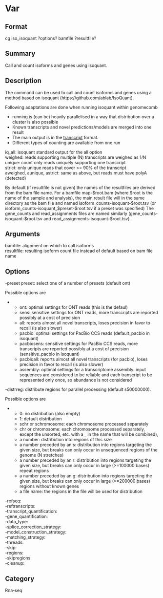 = Var =

== Format ==
cg iso_isoquant ?options? bamfile ?resultfile?

== Summary ==
Call and count isoforms and genes using isoquant.

== Description ==
The command can be used to call and count isoforms and genes using a
method based on isoquant (https://github.com/ablab/IsoQuant).

Following adaptations are done when running isoquant within genomecomb
* running is (can be) heavily parallelised in a way that distribution over a cluster is also possible
* Known transcripts and novel predictions/models are merged into one result
* The main output is in the [[transcript]] format.
* Different types of counting are available from one run
; iq_all: isoquant standard output for the all option
; weighed: reads supporting multiple (N) transcripts are weighed as 1/N
; unique: count only reads uniquely supporting one transcript
; strict: only unique reads that cover >= 90% of the transcript
; aweighed, aunique, astrict: same as above, but reads must have polyA (detected)

By default (if resultfile is not given) the names of the resultfiles are
derived from the bam file name. For a bamfile map-$root.bam (where $root
is the name of the sample and analysis), the main result file will in the
same directory as the bam file and named isoform_counts-isoquant-$root.tsv
(or isoform_counts-isoquant_$preset-$root.tsv if a preset was specified)
The gene_counts and read_assignments files are named similarly
(gene_counts-isoquant-$root.tsv and read_assignments-isoquant-$root.tsv).

== Arguments ==
; bamfile: alignment on which to call isoforms
; resultfile: resulting isoform count file instead of default based on bam file name

== Options ==
; -preset preset: select one of a number of presets (default ont)
Possible options are 
** ont: optimal settings for ONT reads (this is the defaul)
** sens: sensitive settings for ONT reads, more transcripts are reported possibly at a cost of precision
** all: reports almost all novel transcripts, loses precision in favor to recall (is also slower)
** pacbio: optimal settings for PacBio CCS reads (default_pacbio in isoquant)
** pacbiosens: sensitive settings for PacBio CCS reads, more transcripts are reported possibly at a cost of precision (sensitive_pacbio in isoquant)
** pacbioall: reports almost all novel transcripts (for pacbio), loses precision in favor to recall (is also slower)
** assembly: optimal settings for a transcriptome assembly: input sequences are considered to be reliable and each transcript to be represented only once, so abundance is not considered
; -distrreg: distribute regions for parallel processing (default s50000000).
Possible options are 
** 0: no distribution (also empty)
** 1: default distribution
** schr or schromosome: each chromosome processed separately
** chr or chromosome: each chromosome processed separately, except the unsorted, etc. with a _ in the name that will be combined),
** a number: distribution into regions of this size
** a number preceded by an s: distribution into regions targeting the given size, but breaks can only occur in unsequenced regions of the genome (N stretches)
** a number preceded by an r: distribution into regions targeting the given size, but breaks can only occur in large (>=100000 bases) repeat regions
** a number preceded by an g: distribution into regions targeting the given size, but breaks can only occur in large (>=200000 bases) regions without known genes
** a file name: the regions in the file will be used for distribution
; -refseq:
; -reftranscripts:
; -transcript_quantification:
; -gene_quantification:
; -data_type:
; -splice_correction_strategy:
; -model_construction_strategy:
; -matching_strategy:
; -threads:
; -skip:
; -regions:
; -skipregions:
; -cleanup:

== Category ==
Rna-seq
